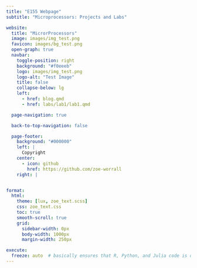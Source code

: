 ```yaml
---
title: "E155 Webpage"
subtitle: "Microprocessors: Projects and Labs"

website:
  title: "MicrorProcessors"
  image: images/img_test.png
  favicon: images/bg_test.png
  open-graph: true
  navbar:
    toggle-position: right
    background: "#f0eeeb"
    logo: images/img_test.png
    logo-alt: "Test Image"
    title: false
    collapse-below: lg
    left:
      - href: blog.qmd
      - href: labs/lab1/lab1.qmd

  page-navigation: true

  back-to-top-navigation: false

  page-footer:
    background: "#000000"
    left: |
      Copyright
    center:
      - icon: github
        href: https://github.com/zoe-worrall
    right: |


format:
  html:
    theme: [lux, zoe_text.scss]
    css: zoe_text.css
    toc: true
    smooth-scroll: true
    grid:
      sidebar-width: 0px
      body-width: 1000px
      margin-width: 250px

execute: 
  freeze: auto  # basically ensures that R, Python, and Julia code is only executed locally
---
```



